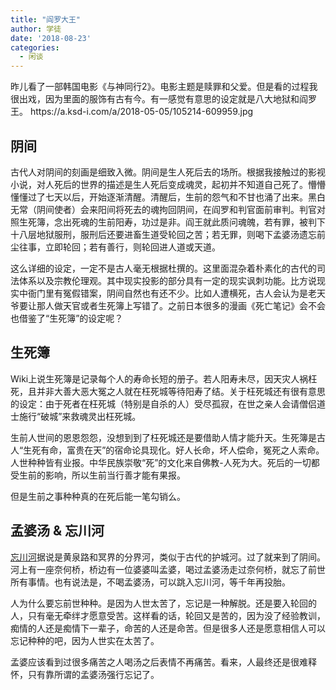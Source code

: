 ```yaml
---
title: "阎罗大王"
author: 学徒
date: '2018-08-23'
categories:
  - 闲谈
---
```


昨儿看了一部韩国电影《与神同行2》。电影主题是赎罪和父爱。但是看的过程我很出戏，因为里面的服饰有古有今。有一感觉有意思的设定就是八大地狱和阎罗王。 https://a.ksd-i.com/a/2018-05-05/105214-609959.jpg

## 阴间

古代人对阴间的刻画是细致入微。阴间是生人死后去的场所。根据我接触过的影视小说，对人死后的世界的描述是生人死后变成魂灵，起初并不知道自己死了。懵懵懂懂过了七天以后，开始逐渐清醒。清醒后，生前的怨气和不甘也涌了出来。黑白无常（阴间使者）会来阳间将死去的魂拘回阴间，在阎罗和判官面前审判。判官对照生死簿，念出死魂的生前阳寿，功过是非。阎王就此质问魂魄，若有罪，被判下十八层地狱服刑，服刑后还要进畜生道受轮回之苦；若无罪，则喝下孟婆汤遗忘前尘往事，立即轮回；若有善行，则轮回进人道或天道。

这么详细的设定，一定不是古人毫无根据杜撰的。这里面混杂着朴素化的古代的司法体系以及宗教伦理观。其中现实投影的部分具有一定的现实讽刺功能。比方说现实中衙门里有冤假错案，阴间自然也有还不少。比如人遭横死，古人会认为是老天爷要让那人做天官或者生死簿上写错了。之前日本很多的漫画《死亡笔记》会不会也借鉴了“生死簿”的设定呢？

## 生死簿

Wiki上说生死簿是记录每个人的寿命长短的册子。若人阳寿未尽，因天灾人祸枉死，且并非大善大恶大冤之人就在枉死城等待阳寿了结。关于枉死城还有很有意思的设定：由于死者在枉死城（特别是自杀的人）受尽孤寂，在世之亲人会请僧侣道士施行“破城”来救魂灵出枉死城。

生前人世间的恩恩怨怨，没想到到了枉死城还是要借助人情才能升天。生死簿是古人“生死有命，富贵在天”的宿命论具现化。好人长命，坏人偿命，冤死之人索命。人世种种皆有业报。中华民族崇敬“死”的文化来自佛教-人死为大。死后的一切都受生前的影响，所以生前当行善才能有果报。

但是生前之事种种真的在死后能一笔勾销么。

## 孟婆汤 & 忘川河

[忘川河](https://baike.baidu.com/item/忘川河/80241)据说是黄泉路和冥界的分界河，类似于古代的护城河。过了就来到了阴间。河上有一座奈何桥，桥边有一位婆婆叫孟婆，喝过孟婆汤走过奈何桥，就忘了前世所有事情。也有说法是，不喝孟婆汤，可以跳入忘川河，等千年再投胎。

人为什么要忘前世种种。是因为人世太苦了，忘记是一种解脱。还是要入轮回的人，只有毫无牵绊才愿意受苦。这样看的话，轮回又是苦的，因为没了经验教训，痴情的人还是痴情下一辈子，命苦的人还是命苦。但是很多人还是愿意相信人可以忘记种种的吧，因为人世实在太苦了。

孟婆应该看到过很多痛苦之人喝汤之后表情不再痛苦。看来，人最终还是很难释怀，只有靠所谓的孟婆汤强行忘记了。
